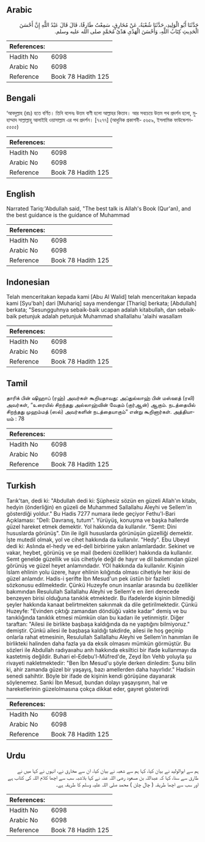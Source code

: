 ## Arabic


<div dir="rtl" lang="ar" style={{fontSize:'larger',backgroundColor:'#f8f9fa',padding:20}}>
حَدَّثَنَا أَبُو الْوَلِيدِ، حَدَّثَنَا شُعْبَةُ، عَنْ مُخَارِقٍ، سَمِعْتُ طَارِقًا، قَالَ قَالَ عَبْدُ اللَّهِ إِنَّ أَحْسَنَ الْحَدِيثِ كِتَابُ اللَّهِ، وَأَحْسَنَ الْهَدْىِ هَدْىُ مُحَمَّدٍ صلى الله عليه وسلم‏.‏
</div>
<div style={{backgroundColor:'#f8f9fa',padding:20, marginBottom: 10}}><table> <thead> <tr> <th>References:</th> <th></th> </tr> </thead> <tbody><tr><td>Hadith No</td><td>6098</td></tr><tr><td>Arabic No</td><td>6098</td></tr><tr><td>Reference</td><td>Book 78 Hadith 125</td></tr></tbody></table></div>

## Bengali


<div dir="ltr" lang="bn" style={{fontSize:'larger',backgroundColor:'#f8f9fa',padding:20}}>
‘আবদুল্লাহ (রাঃ) হতে বর্ণিত। তিনি বলেনঃ উত্তম বাণী হলো আল্লাহর কিতাব। আর সবচেয়ে উত্তম পথ প্রদর্শন হলো, মুহাম্মাদ সাল্লাল্লাহু আলাইহি ওয়াসাল্লাম এর পথ প্রদর্শন। [৭২৭৭] (আধুনিক প্রকাশনী- ৫৬৫৯, ইসলামিক ফাউন্ডেশন- ৫৫৫৫)
</div>
<div style={{backgroundColor:'#f8f9fa',padding:20, marginBottom: 10}}><table> <thead> <tr> <th>References:</th> <th></th> </tr> </thead> <tbody><tr><td>Hadith No</td><td>6098</td></tr><tr><td>Arabic No</td><td>6098</td></tr><tr><td>Reference</td><td>Book 78 Hadith 125</td></tr></tbody></table></div>

## English


<div dir="ltr" lang="en" style={{fontSize:'larger',backgroundColor:'#f8f9fa',padding:20}}>
Narrated Tariq:'Abdullah said, "The best talk is Allah's Book (Qur'an), and the best guidance is the guidance of Muhammad
</div>
<div style={{backgroundColor:'#f8f9fa',padding:20, marginBottom: 10}}><table> <thead> <tr> <th>References:</th> <th></th> </tr> </thead> <tbody><tr><td>Hadith No</td><td>6098</td></tr><tr><td>Arabic No</td><td>6098</td></tr><tr><td>Reference</td><td>Book 78 Hadith 125</td></tr></tbody></table></div>

## Indonesian


<div dir="ltr" lang="id" style={{fontSize:'larger',backgroundColor:'#f8f9fa',padding:20}}>
Telah menceritakan kepada kami [Abu Al Walid] telah menceritakan kepada kami [Syu'bah] dari [Muhariq] saya mendengar [Thariq] berkata; [Abdullah] berkata; "Sesungguhnya sebaik-baik ucapan adalah kitabullah, dan sebaik-baik petunjuk adalah petunjuk Muhammad shallallahu 'alaihi wasallam
</div>
<div style={{backgroundColor:'#f8f9fa',padding:20, marginBottom: 10}}><table> <thead> <tr> <th>References:</th> <th></th> </tr> </thead> <tbody><tr><td>Hadith No</td><td>6098</td></tr><tr><td>Arabic No</td><td>6098</td></tr><tr><td>Reference</td><td>Book 78 Hadith 125</td></tr></tbody></table></div>

## Tamil


<div dir="ltr" lang="ta" style={{fontSize:'larger',backgroundColor:'#f8f9fa',padding:20}}>
தாரிக் பின் ஷிஹாப் (ரஹ்) அவர்கள் கூறியதாவது: அப்துல்லாஹ் பின் மஸ்ஊத் (ரலி) அவர்கள், “உரையில் சிறந்தது அல்லாஹ்வின் வேதம் (குர்ஆன்) ஆகும். நடத்தையில் சிறந்தது முஹம்மத் (ஸல்) அவர்களின் நடத்தையாகும்” என்று கூறினார்கள். அத்தியாயம் : 78
</div>
<div style={{backgroundColor:'#f8f9fa',padding:20, marginBottom: 10}}><table> <thead> <tr> <th>References:</th> <th></th> </tr> </thead> <tbody><tr><td>Hadith No</td><td>6098</td></tr><tr><td>Arabic No</td><td>6098</td></tr><tr><td>Reference</td><td>Book 78 Hadith 125</td></tr></tbody></table></div>

## Turkish


<div dir="ltr" lang="tr" style={{fontSize:'larger',backgroundColor:'#f8f9fa',padding:20}}>
Tarık'tan, dedi ki: "Abdullah dedi ki: Şüphesiz sözün en güzeli Allah'ın kitabı, hedyin (önderliğin) en güzeli de Muhammed Sallallahu Aleyhi ve Sellem'in gösterdiği yoldur." Bu Hadis 7277 numara ilede geçiyor Fethu'l-Bari Açıklaması: "Dell: Davranış, tutum". Yürüyüş, konuşma ve başka hallerde güzel hareket etmek demektir. Yol hakkında da kullanılır. "Semt: Dini hususlarda görünüş". Din ile ilgili hususlarda görünüşün güzelliği demektir. İşte mutedil olmak, yol ve cihet hakkında da kullanılır. "Hedy". Ebu Ubeyd dedi ki: AsIında el-hedy ve ed-dell birbirine yakın anlamIardadır. Sekinet ve vakar, heybet, görünüş ve şe mail (bedeni özellikler) hakkında da kullanılır. Semt genelde güzellik ve süs cihetiyle değil de hayır ve dil bakımından güzel görünüş ve güzel heyet anlamındadır. YOI hakkında da kullanılır. Kişinin İslam ehlinin yolu üzere, hayır ehlinin kılığında olması cihetiyle her ikisi de güzel anlamdır. Hadis-i şerifte İbn Mesud'un pek üstün bir fazileti sözkonusu edilmektedir. Çünkü Huzeyfe onun insanlar arasında bu özellikler bakımından Resulullah Sallallahu Aleyhi ve Sellem'e en ileri derecede benzeyen birisi olduğuna tanıklık etmektedir. Bu ifadelerde kişinin bilmediği şeyler hakkında kanaat belirtmekten sakınmak da dile getirilmektedir. Çünkü Huzeyfe: "Evinden çıktığı zamandan döndüğü vakte kadar" demiş ve bu tanıklığında tanıklık etmesi mümkün olan bu kadarı ile yetinmiştir. Diğer taraftan: "Ailesi ile birlikte başbaşa kaldığında da ne yaptığını bilmiyoruz." demiştir. Çünkü ailesi ile başbaşa kaldığı takdirde, ailesi ile hoş geçinip onlarla rahat etmesinin, Resulullah Sallallahu Aleyhi ve Sellem'in hanımları ile birlikteki halinden daha fazla ya da eksik olmasını mümkün görmüştür. Bu sözleri ile Abdullah radıyaııahu anh hakkında eksiltici bir ifade kullanmayı da kastetmiş değildir. Buhari el-Edebu'l-Müfred'de, Zeyd İbn Vehb yoluyla şu rivayeti nakletmektedir: "Ben İbn Mesud'u şöyle derken dinledim: Şunu bilin ki, ahir zamanda güzel bir yaşayış, bazı amellerden daha hayırlıdır." Hadisin senedi sahihtir. Böyle bir ifade de kişinin kendi görüşüne dayanarak söylenemez. Sanki İbn Mesud, bundan dolayı yaşayışının, hal ve hareketlerinin güzelolmasına çokça dikkat eder, gayret gösterirdi
</div>
<div style={{backgroundColor:'#f8f9fa',padding:20, marginBottom: 10}}><table> <thead> <tr> <th>References:</th> <th></th> </tr> </thead> <tbody><tr><td>Hadith No</td><td>6098</td></tr><tr><td>Arabic No</td><td>6098</td></tr><tr><td>Reference</td><td>Book 78 Hadith 125</td></tr></tbody></table></div>

## Urdu


<div dir="rtl" lang="ur" style={{fontSize:'larger',backgroundColor:'#f8f9fa',padding:20}}>
ہم سے ابوالولید نے بیان کیا، کہا ہم سے شعبہ نے بیان کیا، ان سے مخارق نے، انہوں نے کہا میں نے طارق سے سنا، کہا کہ عبداللہ بن مسعود رضی اللہ عنہ نے کہا بلاشبہ سب سے اچھا کلام اللہ کی کتاب ہے اور سب سے اچھا طریقہ ( چال چلن ) محمد صلی اللہ علیہ وسلم کا طریقہ ہے۔
</div>
<div style={{backgroundColor:'#f8f9fa',padding:20, marginBottom: 10}}><table> <thead> <tr> <th>References:</th> <th></th> </tr> </thead> <tbody><tr><td>Hadith No</td><td>6098</td></tr><tr><td>Arabic No</td><td>6098</td></tr><tr><td>Reference</td><td>Book 78 Hadith 125</td></tr></tbody></table></div>